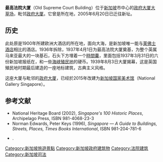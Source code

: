 {{Infobox building
| name                =最高法院大厦
| native_name         = Old Supreme Court Building
| native_name_lang    = 
| logo                = 
| logo_size           = 
| logo_alt            = 
| logo_caption        = 
| image               = Singapore_Old-Supreme-Court-Building-02.jpg
| image_size          = 300px
| image_alt           = 
| image_caption       = 最高法院大厦外觀
| map_type            = Singapore
| map_alt             = 
| map_caption         = Location of Former Supreme Court in Singapore
| map_size            = 
| map_dot_label       = 
| map_dot_mark        = 
| relief              = 
| former_names        = 
| alternate_names     = 
| etymology           = 
| status              = 
| cancelled           = 
| topped_out          = 
| building_type       = [[法院|法院]]
| architectural_style = 新巴洛克式建築、 [[新古典主義建築|新古典主義建築]]
| classification      = B
| location            = [[新加坡|新加坡]]
| address             = 新加坡聖安德烈路1號
| location_city       =  [[市中心_(新加坡)|市中心]]
| location_country    = {{SIN}}
| coordinates         = {{Coord|1|17|23|N|103|51|04.5|E|display=title|region:SG_type:landmark}}
| altitude            = 
| current_tenants     = 
| namesake            = 
| groundbreaking_date = 1937年4月1日
| start_date          = 1937年4月
| stop_date           = 
| est_completion      = 
| topped_out_date     = 
| completion_date     = 1939年
| opened_date         = 1939年8月3日
| inauguration_date   = 
| relocated_date      = 
| renovation_date     = 
| closing_date        = 2011年
| demolition_date     = 
| cost                = 
| ren_cost            = 
| client              = 
| owner               = 
| landlord            = 
| affiliation         = [[新加坡国家美术馆|新加坡国家美术馆]]]
| height              = 
| architectural       = 
| tip                 = 
| antenna_spire       = 
| roof                = 
| top_floor           = 
| observatory         = 
| diameter            = 
| circumference       = 
| weight              = 
| other_dimensions    = 
| structural_system   = 
| material            = 
| size                = 
| floor_count         = 
| floor_area          = {{convert|5110|sqm|sqft|abbr=on}}
| elevator_count      = 
| grounds_area        = 
| architect           = 弗蘭克·多靈頓·沃德（Frank Dorrington Ward）
| architecture_firm   = 新加坡公共工程部
| developer           = 
| engineer            = 
| structural_engineer = 
| services_engineer   = 
| civil_engineer      = 
| other_designers     = 
| quantity_surveyor   = 
| main_contractor     =
| awards              = 
| designations        = 
| known_for           = 
| ren_architect       = 
| ren_firm            = 
| ren_engineer        = 
| ren_str_engineer    = 
| ren_serv_engineer   = 
| ren_civ_engineer    = 
| ren_oth_designers   = 
| ren_qty_surveyor    = 
| ren_contractor      = 
| ren_awards          = 
| rooms               = 
| parking             =  
| website             = 
| embed               = 
| embedded            = {{designation list|embed=yes|designation1=Singapore|designation1_date=14 February 1992|designation1_number=28}}
| references          = 
| footnotes           = 
}}

'''最高法院大厦'''（Old Supreme Court Building）位于[[新加坡|新加坡]]市中心的[[政府大厦大草场|政府大厦大草场]]，毗邻[[政府大厦_(新加坡)|政府大厦]]。它曾是{{tsl|en|Supreme Court of Singapore|新加坡最高法院}}所在地，2005年6月20日已迁往新址。

==历史==
此处原是1900年所建欧洲大酒店的所在地，面向大海，是新加坡唯一能与[[莱佛士酒店|莱佛士酒店]]相比的酒店。1936年拆除，1937年4月1日为最高法院大厦奠基，为整个英属马来亚最大的一块基石，石头下方埋着一个[[時間囊|時間囊]]，里面包括1937年3月31日的六份新加坡报纸在，和一些[[海峡殖民地|海峡殖民地]]的硬币。1939年8月3日大厦揭幕，这是英国殖民地时期最后建造的一座地标建筑，古典主义风格。

这座大厦与毗邻的[[政府大廈_(新加坡)|政府大厦]]，已经於2015年改建为[[新加坡国家美术馆|新加坡国家美术馆]]（National Gallery Singapore）。

==参考文献==
{{Reflist}}
{{Commons|Old Supreme Court Building}}
{{Commons|Allegory of Justice (Singapore)}}
*National Heritage Board (2002), ''Singapore's 100 Historic Places'', Archipelago Press, ISBN 981-4068-23-3
*Norman Edwards, Peter Keys (1996), ''Singapore — A Guide to Buildings, Streets, Places, Times Books International'', ISBN 981-204-781-6
*{{citation|last=Ho|first=Weng Hin|title=The Former Supreme Court of Singapore & its Artificial Stone: Documentation, Analysis & Conservation Guidelines for a National Monument|location=Genoa|publisher=unpublished thesis, School of Specialization in Restoration of Monuments, [[University_of_Genoa|University of Genoa]]|year=2008|oclc=233929838}}.

[[Category:新加坡旅遊景點|Category:新加坡旅遊景點]]
[[Category:新加坡政府建筑物|Category:新加坡政府建筑物]]
[[Category:法院建筑|Category:法院建筑]]
[[Category:新加坡司法|Category:新加坡司法]]